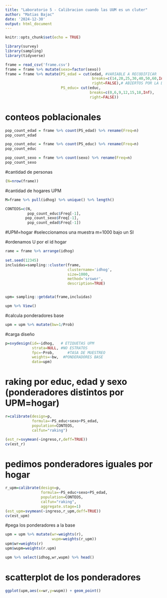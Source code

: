```yaml
---
title: "Laboratorio 5 - Calibracion cuando las UUM es un cluter"
author: "Matias Bajac"
date: '2024-12-30'
output: html_document
---
```


```r
knitr::opts_chunk$set(echo = TRUE)
```

```r
library(survey) 
library(sampling)
library(tidyverse)
```

```r
frame = read_csv('frame.csv')
frame = frame %>% mutate(sexo=factor(sexo))
frame = frame %>% mutate(PS_edad = cut(edad, #VARIABLE A RECODIFICAR
                                       breaks=c(14,20,25,30,40,50,60,Inf), #CORTES
                                       right=FALSE),# ABIERTOS POR LA DERECHA
                         PS_educ= cut(educ,
                                      breaks=c(0,6,9,12,15,18,Inf),
                                      right=FALSE))

```
# conteos poblacionales
```r
pop_count_edad = frame %>% count(PS_edad) %>% rename(Freq=n)
pop_count_edad

pop_count_educ = frame %>% count(PS_educ) %>% rename(Freq=n)
pop_count_educ

pop_count_sexo = frame %>% count(sexo) %>% rename(Freq=n)
pop_count_sexo
```
#cantidad de personas

```r
(N=nrow(frame))
```
#cantidad de hogares UPM
```r
M=frame %>% pull(idhog) %>% unique() %>% length()

CONTEOS=c(N,
          pop_count_educ$Freq[-1],
         pop_count_sexo$Freq[-1],
          pop_count_edad$Freq[-1])
```


#UPM=hogar
#seleccionamos una muestra m=1000 bajo un SI

#ordenamos U por el id hogar
```r
rame = frame %>% arrange(idhog)
 
set.seed(12345)
incluidas=sampling::cluster(frame,
                            clustername='idhog',
                            size=1000,
                            method='srswor',
                            description=TRUE)


upm= sampling::getdata(frame,incluidas)

upm %>% View()
```


#calcula ponderadores base
```r
upm = upm %>% mutate(bw=1/Prob)
```


#carga diseño
```r
p=svydesign(id=~idhog,   # ETIQUETAS UPM
            strata=NULL, #NO ESTRATOS
            fpc=~Prob,      #TASA DE MUESTREO
            weights=~bw,  #PONDERADORES BASE
            data=upm)

```


# raking por educ, edad y sexo (ponderadores distintos por UPM=hogar) 

```r
r=calibrate(design=p,
            formula=~PS_educ+sexo+PS_edad,
            population=CONTEOS,
            calfun="raking")

(est_r=svymean(~ingreso,r,deff=TRUE))
cv(est_r)
```



# pedimos ponderadores iguales por hogar
```r
r_upm=calibrate(design=p,
                formula=~PS_educ+sexo+PS_edad,
                population=CONTEOS,
                calfun="raking",
                aggregate.stage=1)
(est_upm=svymean(~ingreso,r_upm,deff=TRUE))
cv(est_upm)
```


#pega los ponderadores a la base

```r
upm = upm %>% mutate(wr=weights(r),
                     wupm=weights(r_upm))
upm$wr=weights(r)
upm$wupm=weights(r.upm)

upm %>% select(idhog,wr,wupm) %>% head()
```


# scatterplot de los ponderadores

```r
ggplot(upm,aes(x=wr,y=wupm)) + geom_point()
```







